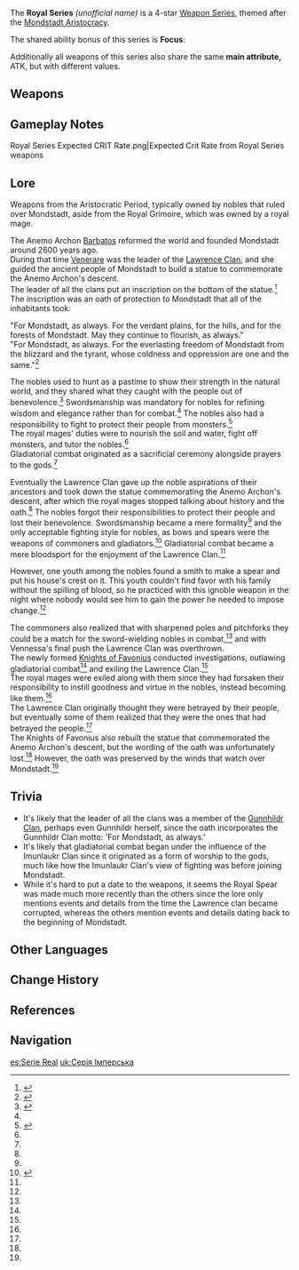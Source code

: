 {{Weapon Series Infobox
|quality  = 4
|region  = Mondstadt
|passive = Focus
|naming  = Weapon name: Royal ''weapon''
|lore    = [[Mondstadt Aristocracy]]
|other   = Main attribute: ATK
}}

The '''Royal Series''' ''(unofficial name)'' is a 4-star [[Weapon Series]], themed after the [[Mondstadt Aristocracy]].

The shared ability bonus of this series is '''Focus''':
{{Description|Upon dealing damage to an opponent, increases CRIT Rate by '''8–16%'''. Max 5 stacks. A CRIT hit removes all existing stacks.}}

Additionally all weapons of this series also share the same '''main attribute,''' ATK, but with different values.

==Weapons==
{{Weapons by Category Table|type=Royal Series}}

==Gameplay Notes==
<gallery>
Royal Series Expected CRIT Rate.png|Expected Crit Rate from Royal Series weapons
</gallery>

==Lore==
Weapons from the Aristocratic Period, typically owned by nobles that ruled over Mondstadt, aside from the Royal Grimoire, which was owned by a royal mage.

The Anemo Archon [[Barbatos]] reformed the world and founded Mondstadt around 2600 years ago.<br>
During that time [[Venerare]] was the leader of the [[Lawrence Clan]], and she guided the ancient people of Mondstadt to build a statue to commemorate the Anemo Archon's descent.<br>
The leader of all the clans put an inscription on the bottom of the statue.<ref name="Royal Grimoire">{{Ref/Weapon|Royal Grimoire}}</ref> The inscription was an oath of protection to Mondstadt that all of the inhabitants took:

"For Mondstadt, as always. For the verdant plains, for the hills, and for the forests of Mondstadt. May they continue to flourish, as always."<br>
"For Mondstadt, as always. For the everlasting freedom of Mondstadt from the blizzard and the tyrant, whose coldness and oppression are one and the same."<ref name="Royal Longsword">{{Ref/Weapon|Royal Longsword}}</ref>

The nobles used to hunt as a pastime to show their strength in the natural world, and they shared what they caught with the people out of benevolence.<ref name="Royal Bow">{{Ref/Weapon|Royal Bow}}</ref> Swordsmanship was mandatory for nobles for refining wisdom and elegance rather than for combat.<ref name="Royal Longsword"/> The nobles also had a responsibility to fight to protect their people from monsters.<ref name="Royal Greatsword">{{Ref/Weapon|Royal Greatsword}}</ref><br>
The royal mages' duties were to nourish the soil and water, fight off monsters, and tutor the nobles.<ref name="Royal Grimoire"/><br>
Gladiatorial combat originated as a sacrificial ceremony alongside prayers to the gods.<ref name="Royal Greatsword"/>

Eventually the Lawrence Clan gave up the noble aspirations of their ancestors and took down the statue commemorating the Anemo Archon's descent, after which the royal mages stopped talking about history and the oath.<ref name="Royal Grimoire"/> The nobles forgot their responsibilities to protect their people and lost their benevolence. Swordsmanship became a mere formality<ref name="Royal Longsword"/> and the only acceptable fighting style for nobles, as bows and spears were the weapons of commoners and gladiators.<ref name="Royal Spear">{{Ref/Weapon|Royal Spear}}</ref> Gladiatorial combat became a mere bloodsport for the enjoyment of the Lawrence Clan.<ref name="Royal Greatsword"/>

However, one youth among the nobles found a smith to make a spear and put his house's crest on it. This youth couldn't find favor with his family without the spilling of blood, so he practiced with this ignoble weapon in the night where nobody would see him to gain the power he needed to impose change.<ref name="Royal Spear"/>

The commoners also realized that with sharpened poles and pitchforks they could be a match for the sword-wielding nobles in combat,<ref name="Royal Spear"/> and with Vennessa's final push the Lawrence Clan was overthrown.<br>
The newly formed [[Knights of Favonius]] conducted investigations, outlawing gladiatorial combat<ref name="Royal Greatsword"/> and exiling the Lawrence Clan.<ref name="Royal Bow"/><br>
The royal mages were exiled along with them since they had forsaken their responsibility to instill goodness and virtue in the nobles, instead becoming like them.<ref name="Royal Grimoire"/><br>
The Lawrence Clan originally thought they were betrayed by their people, but eventually some of them realized that they were the ones that had betrayed the people.<ref name="Royal Bow"/><br>
The Knights of Favonius also rebuilt the statue that commemorated the Anemo Archon's descent, but the wording of the oath was unfortunately lost.<ref name="Royal Grimoire"/> However, the oath was preserved by the winds that watch over Mondstadt.<ref name="Royal Longsword"/>

==Trivia==
*It's likely that the leader of all the clans was a member of the [[Gunnhildr Clan]], perhaps even Gunnhildr herself, since the oath incorporates the Gunnhildr Clan motto: 'For Mondstadt, as always.'
*It's likely that gladiatorial combat began under the influence of the Imunlaukr Clan since it originated as a form of worship to the gods, much like how the Imunlaukr Clan's view of fighting was before joining Mondstadt.
*While it's hard to put a date to the weapons, it seems the Royal Spear was made much more recently than the others since the lore only mentions events and details from the time the Lawrence clan became corrupted, whereas the others mention events and details dating back to the beginning of Mondstadt.

==Other Languages==
<!-- This section is transcluded on the weapon pages. -->
{{Other Languages
|en      = Focus
|zhs     = 专注
|zhs_rm  = Zhuānzhù
|zht     = 專注
|zht_rm  = Zhuānzhù
|zh_tl   = Concentration
|ja      = 集中
|ja_rm   = Shuuchuu
|ja_tl   = Concentration
|ko      = 집중
|ko_tl   = Focus
|es      = Concentración
|es_tl   = Concentration
|fr      = Focus
|ru      = Сосредоточенный
|ru_tl   = Concentrated
|th      = Focus
|vi      = Chuyên Chú
|vi_tl   = 
|de      = Konzentration
|de_tl   = Concentration
|id      = Focus
|pt      = Foco
|pt_tl   = 
|tr      = Odaklanma
|tr_tl   = Focusing
|it      = Concentrazione
|it_tl   = Focus
}}

==Change History==
{{Change History|1.0}}

==References==
{{Reflist}}

==Navigation==
{{Weapon Series Navbox}}

[[es:Serie Real]]
[[uk:Серія Імперська]]